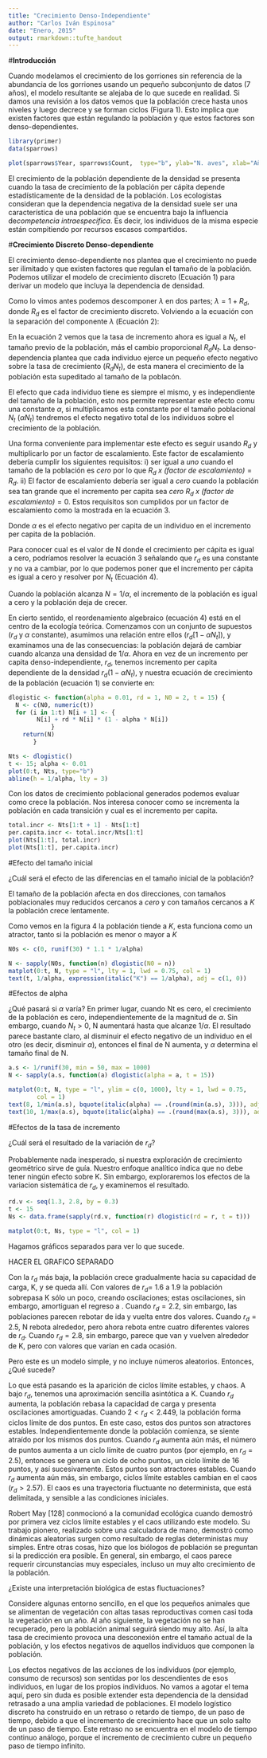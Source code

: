 ```yaml
---
title: "Crecimiento Denso-Independiente"
author: "Carlos Iván Espinosa"
date: "Enero, 2015"
output: rmarkdown::tufte_handout
---
```


#__Introducción__

Cuando modelamos el crecimiento de los gorriones sin referencia de la abundancia de los gorriones usando un pequeño subconjunto de datos (7 años), el modelo resultante se alejaba de lo que sucede en realidad. Si damos una revisión a los datos vemos que la población crece hasta unos niveles y luego decrece y se forman ciclos (Figura 1). Esto implica que existen factores que están regulando la población y que estos factores son denso-dependientes. 

```r

library(primer)
data(sparrows)

plot(sparrows$Year, sparrows$Count,  type="b", ylab="N. aves", xlab="Años")
```
El crecimiento de la población dependiente de la densidad se presenta cuando la tasa de crecimiento de la población per cápita depende estadísticamente de la densidad de la población. Los ecologistas consideran que la dependencia negativa de la densidad suele ser una característica de una población que se encuentra bajo la influencia de*competencia intraespecífica*. Es decir, los individuos de la misma especie están compitiendo por recursos escasos compartidos.

#__Crecimiento Discreto Denso-dependiente__

El crecimiento denso-dependiente nos plantea que el crecimiento no puede ser ilimitado y que existen factores que regulan el tamaño de la población. Podemos utilizar el modelo de crecimiento discreto (Ecuación 1) para derivar un modelo que incluya la dependencia de densidad.

\marginnote{Ecuación 1:
$$N_{t+1}=\lambda N_t$$
}

Como lo vimos antes podemos descomponer $\lambda$ en dos partes; $\lambda= 1 + R_d$, donde $R_d$ es el factor de crecimiento discreto.  Volviendo a la ecuación con la separación del componente $\lambda$ (Ecuación 2):

\marginnote{Ecuación 2:
$$N_{t+1}=\lambda N_t=N_t(1+R_d)=N_t+R_dN_t$$
}

En la ecuación 2 vemos que la tasa de incremento ahora es igual a $N_t$, el tamaño previo de la población, más el cambio proporcional $R_dN_t$. La denso-dependencia plantea que cada individuo ejerce un pequeño efecto negativo sobre la tasa de crecimiento ($R_dN_t$), de esta manera el crecimiento de la población esta supeditado al tamaño de la poblacón. 

El efecto que cada individuo tiene es siempre el mismo, y es independiente del tamaño de la población, esto nos permite representar este efecto comu una constante $\alpha$, si multiplicamos esta constante por el tamaño poblacional $N_t$ ($\alpha N_t$) tendremos el efecto negativo total de los individuos sobre el crecimiento de la población.  

Una forma conveniente para implementar este efecto es seguir usando $R_d$ y multiplicarlo por un factor de escalamiento. Este factor de escalamiento debería cumplir los siguientes requisitos: i) ser igual a *uno* cuando el tamaño de la población es *cero* por lo que $R_d$ *x (factor de escalamiento)*$= R_d$.  ii) El factor de escalamiento debería ser igual a *cero* cuando la población sea tan grande que el incremento per capita sea *cero* $R_d$ *x (factor de escalamiento)*$= 0$.  Estos requisitos son cumplidos por un factor de escalamiento como la mostrada en la ecuación 3.

\marginnote{Ecuación 3:
Incremento per capita$$= r_d(1-\alpha N_t)$$
      }
      
Donde $\alpha$ es el efecto negativo per capita de un individuo en el incremento per capita de la población.

Para conocer cual es el valor de N donde el crecimiento per cápita es igual a cero, podríamos resolver la ecuación 3 señalando que $r_d$ es una constante y no va a cambiar, por lo que podemos poner que el incremento per cápita es igual a cero y resolver por $N_t$ (Ecuación 4).

\marginnote{Ecuación 4:

$$0= r_d(1-\alpha N_t)$$
$$0= r_d-r_d\alpha N_t$$
$$N_t=\frac{1}{\alpha}$$
  }

Cuando la población alcanza $N=1/ \alpha$, el incremento de la población es igual a cero y la población deja de crecer.

En cierto sentido, el reordenamiento algebraico (ecuación 4) está en el centro de la ecología teórica. Comenzamos con un conjunto de supuestos ($r_d$ y $\alpha$ constante), asumimos una relación entre ellos ($r_d[1- \alpha N_t]$), y examinamos una de las consecuencias: la población dejará de cambiar cuando alcanza una densidad de $1/ \alpha$. 
Ahora en vez de un incremento per capita denso-independiente, $r_d$, tenemos incremento per capita dependiente de la densidad $r_d(1 - \alpha N_t)$, y nuestra ecuación de crecimiento de la población (ecuación 1) se convierte en:

\marginnote{Ecuación 5:

$$N_{t+1}=N_t+r_d(1- \alpha N_t)N_t$$
O una forma alternativa sustituyendo $1/\alpha$ por K:
$$N_{t+1}=N_t+r_d(1-\frac{N_t}{K})N_t$$


}


```r
dlogistic <- function(alpha = 0.01, rd = 1, N0 = 2, t = 15) { 
  N <- c(N0, numeric(t))
  for (i in 1:t) N[i + 1] <- { 
        N[i] + rd * N[i] * (1 - alpha * N[i])
            } 
    return(N) 
       }

Nts <- dlogistic() 
t <- 15; alpha <- 0.01 
plot(0:t, Nts, type="b") 
abline(h = 1/alpha, lty = 3)

```
Con los datos de crecimiento poblacional generados podemos evaluar como crece la población.  Nos interesa conocer como se incrementa la población en cada transición y cual es el incremento per capita. 

```r
total.incr <- Nts[1:t + 1] - Nts[1:t]
per.capita.incr <- total.incr/Nts[1:t]
plot(Nts[1:t], total.incr) 
plot(Nts[1:t], per.capita.incr)

```

#Efecto del tamaño inicial

¿Cuál será el efecto de las diferencias en el tamaño inicial de la población? 

El tamaño de la población afecta en dos direcciones, con tamaños poblacionales muy reducidos cercanos a *cero* y con tamaños cercanos a *K* la población crece lentamente. 

Como  vemos en la figura 4 la población tiende a *K*, esta funciona como un atractor, tanto si la población es menor o mayor a *K*

```r
N0s <- c(0, runif(30) * 1.1 * 1/alpha) 

N <- sapply(N0s, function(n) dlogistic(N0 = n))
matplot(0:t, N, type = "l", lty = 1, lwd = 0.75, col = 1) 
text(t, 1/alpha, expression(italic("K") == 1/alpha), adj = c(1, 0))
```
#Efectos de alpha

¿Qué pasará si $\alpha$ varía?  En primer lugar, cuando Nt es cero, el crecimiento de la población es cero, independientemente de la magnitud de $\alpha$. Sin embargo, cuando $N_t> 0$, N aumentará hasta que alcanze $1/ \alpha$. El resultado parece bastante claro, al disminuir el efecto negativo de un individuo en el otro (es decir, disminuir $\alpha$), entonces el final de N aumenta, y $\alpha$ determina el tamaño final de N.

```r

a.s <- 1/runif(30, min = 50, max = 1000) 
N <- sapply(a.s, function(a) dlogistic(alpha = a, t = 15))

matplot(0:t, N, type = "l", ylim = c(0, 1000), lty = 1, lwd = 0.75, 
        col = 1) 
text(8, 1/min(a.s), bquote(italic(alpha) == .(round(min(a.s), 3))), adj = c(1, 0.5)) 
text(10, 1/max(a.s), bquote(italic(alpha) == .(round(max(a.s), 3))), adj = c(0, 1.2))
```

#Efectos de la tasa de incremento

¿Cuál será el resultado de la variación de $r_d$? 

Probablemente nada inesperado, si nuestra exploración de crecimiento geométrico sirve de guía. Nuestro enfoque analítico indica que no debe tener ningún efecto sobre K. Sin embargo,  exploraremos los efectos de la variacion sistemática de $r_d$, y examinemos el resultado. 


```r
rd.v <- seq(1.3, 2.8, by = 0.3) 
t <- 15 
Ns <- data.frame(sapply(rd.v, function(r) dlogistic(rd = r, t = t)))

matplot(0:t, Ns, type = "l", col = 1)
```

Hagamos gráficos separados para ver lo que sucede.

HACER EL GRAFICO SEPARADO

Con la $r_d$ más baja, la población crece gradualmente hacia su capacidad de carga, K, y se queda allí. Con valores de $r_d =$ 1.6 a 1.9 la población sobrepasa K sólo un poco, creando oscilaciones; estas oscilaciones, sin embargo, amortiguan el regreso a . Cuando $r_d = 2.2$, sin embargo, las poblaciones parecen rebotar de ida y vuelta entre dos valores. Cuando $r_d = 2.5$, N rebota alrededor, pero ahora rebota entre cuatro diferentes valores de $r_d$. Cuando $r_d = 2.8$, sin embargo, parece que van y vuelven alrededor de K, pero con valores que varían en cada ocasión. 

Pero este es un modelo simple, y no incluye números aleatorios. Entonces, ¿Qué sucede?

Lo que está pasando es la aparición de ciclos límite estables, y chaos. A bajo $r_d$, tenemos una aproximación sencilla asintótica a K. Cuando $r_d$ aumenta, la población rebasa la capacidad de carga y presenta oscilaciones amortiguadas. Cuando $2< r_d <2.449$, la población forma ciclos límite de dos puntos. En este caso, estos dos puntos son atractores estables. Independientemente donde la población comienza, se siente atraído por los mismos dos puntos. Cuando $r_d$ aumenta aún más, el número de puntos aumenta a un ciclo límite de cuatro puntos (por ejemplo, en $r_d = 2.5$), entonces se genera un ciclo de ocho puntos, un ciclo límite de 16 puntos, y así sucesivamente. Estos puntos son atractores estables. Cuando $r_d$ aumenta aún más, sin embargo, ciclos límite estables cambian en el caos ($r_d> 2.57$). El caos es una trayectoria fluctuante no determinista, que está delimitada, y sensible a las condiciones iniciales. 

Robert May [128] conmocionó a la comunidad ecológica cuando  demostró por primera vez ciclos límite estables y el caos utilizando este modelo. Su trabajo pionero, realizado sobre una calculadora de mano, demostró como  dinámicas aleatorias surgen como resultado de reglas deterministas muy simples. Entre otras cosas, hizo que los biólogos de población se preguntan si la predicción era posible. En general, sin embargo, el caos parece requerir circunstancias muy especiales, incluso un muy alto crecimiento de la población.

¿Existe una interpretación biológica de estas fluctuaciones? 

Considere algunas entorno sencillo, en el que los pequeños animales que se alimentan de vegetación con altas tasas reproductivas comen casi toda la vegetación en un año. Al año siguiente, la vegetación no se han recuperado, pero la población animal seguirá siendo muy alto. Así, la alta tasa de crecimiento provoca una desconexión entre el tamaño actual de la población, y los efectos negativos de aquellos individuos que componen la población.

Los efectos negativos de las acciones de los individuos (por ejemplo, consumo de recursos) son sentidas por los descendientes de esos individuos, en lugar de los propios individuos. No vamos a agotar el tema aquí, pero sin duda es posible extender esta dependencia de la densidad retrasado a una amplia variedad de poblaciones. El modelo logístico discreto ha construido en un retraso o retardo de tiempo, de un paso de tiempo, debido a que el incremento de crecimiento hace que un solo salto de un paso de tiempo. Este retraso no se encuentra en el modelo de tiempo continuo análogo, porque el incremento de crecimiento cubre un pequeño paso de tiempo infinito.